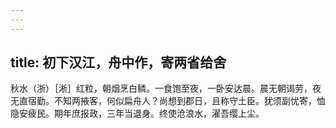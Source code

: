 ```yaml
---
---
---
```

title: 初下汉江，舟中作，寄两省给舍
---



秋水（浙）［淅］红粒，朝烟烹白鳞。一食饱至夜，一卧安达晨。晨无朝谒劳，夜无直宿勤。不知两掖客，何似扁舟人？尚想到郡日，且称守土臣。犹须副忧寄，恤隐安疲民。期年庶报政，三年当退身。终使沧浪水，濯吾缨上尘。